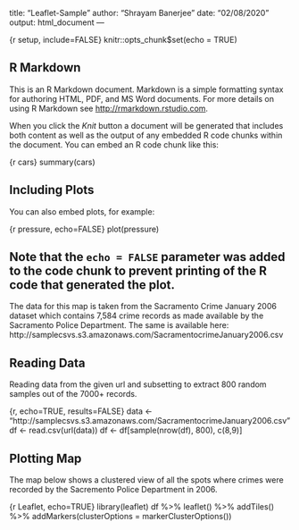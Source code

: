 title: "Leaflet-Sample"
author: "Shrayam Banerjee"
date: "02/08/2020"
output: html_document
---

{r setup, include=FALSE}
knitr::opts_chunk$set(echo = TRUE)


## R Markdown

This is an R Markdown document. Markdown is a simple formatting syntax for authoring HTML, PDF, and MS Word documents. For more details on using R Markdown see <http://rmarkdown.rstudio.com>.

When you click the *Knit* button a document will be generated that includes both content as well as the output of any embedded R code chunks within the document. You can embed an R code chunk like this:

{r cars}
summary(cars)


## Including Plots

You can also embed plots, for example:

{r pressure, echo=FALSE}
plot(pressure)


Note that the `echo = FALSE` parameter was added to the code chunk to prevent printing of the R code that generated the plot.
---

The data for this map is taken from the Sacramento Crime January 2006 dataset which contains 7,584 crime records as made available by the Sacramento Police Department. The same is available here: http://samplecsvs.s3.amazonaws.com/SacramentocrimeJanuary2006.csv 

## Reading Data

Reading data from the given url and subsetting to extract 800 random samples out of the 7000+ records.  

{r, echo=TRUE, results=FALSE}
data <- "http://samplecsvs.s3.amazonaws.com/SacramentocrimeJanuary2006.csv"
df <- read.csv(url(data))
df <- df[sample(nrow(df), 800), c(8,9)]

 

## Plotting Map

The map below shows a clustered view of all the spots where crimes were recorded by the Sacremento Police Department in 2006. 

{r Leaflet, echo=TRUE}
library(leaflet)
df %>%
  leaflet() %>%
  addTiles() %>%
  addMarkers(clusterOptions = markerClusterOptions())
